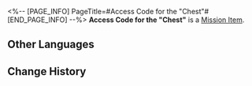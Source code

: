 <%-- [PAGE_INFO]
PageTitle=#Access Code for the "Chest"#
[END_PAGE_INFO] --%>
{{Item Infobox
|id          = 140188
|image       = Item Access Code for the Chest.png{{subst:void|<!--$UPLOAD:<<SpriteOutput/ItemFigures/140125.png>-<Item Access Code for the Chest.png>-<Item Icons>>-->}}
|type        = Mission Item
|invCategory = Missions
|rarity      = 3
|effect      = 
|description = An access code provided by a weird person. Go to Starskiff Haven and give it to Ziqiao. Maybe you'll get a pleasant surprise.
}}
'''Access Code for the "Chest"''' is a [[Mission Item]].

==Other Languages==
{{Other Languages
|en   = Access Code for the "Chest"
|zhs  = 「宝箱」的取货码
|zht  = 「寶箱」的取貨碼
|ja   = 「宝箱」の受取コード
|ko   = 「보물상자」 수령 번호
|es   = Código de recogida del "cofre"
|fr   = Code d'accès au «&nbsp;Coffre&nbsp;»
|ru   = Код для получения сундука
|th   = รหัสรับ "หีบสมบัติ"
|vi   = Mã Nhận Rương
|de   = Zugangscode für die „Truhe“
|id   = Kode Pengambilan "Peti"
|pt   = Código de Acesso para o "Baú"
}}

==Change History==
{{Change History|1.0}}